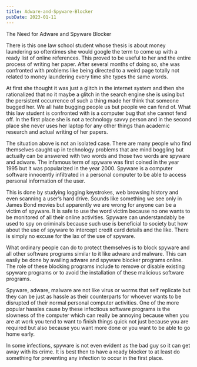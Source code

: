 ```yaml
---
title: Adware-and-Spyware-Blocker
pubDate: 2023-01-11
---
```


The Need for Adware and Spyware Blocker

There is this one law school student whose thesis is about money laundering so oftentimes she would google the term to come up with a ready list of online references. This proved to be useful to her and the entire process of writing her paper. After several months of doing so, she was confronted with problems like being directed to a weird page totally not related to money laundering every time she types the same words. 

At first she thought it was just a glitch in the internet system and then she rationalized that no it maybe a glitch in the search engine she is using but the persistent occurrence of such a thing made her think that someone bugged her. We all hate bugging people us but people we can fend of. What this law student is confronted with is a computer bug that she cannot fend off. In the first place she is not a technology savvy person and in the second place she never uses her laptop for any other things than academic research and actual writing of her papers.

The situation above is not an isolated case. There are many people who find themselves caught up in technology problems that are mind boggling but actually can be answered with two words and those two words are spyware and adware. The infamous term of spyware was first coined in the year 1995 but it was popularized in the year 2000. Spyware is a computer software innocently infiltrated in a personal computer to be able to access personal information of the user. 

This is done by studying logging keystrokes, web browsing history and even scanning a user’s hard drive. Sounds like something we see only in James Bond movies but apparently we are wrong for anyone can be a victim of spyware. It is safe to use the word victim because no one wants to be monitored of all their online activities. Spyware can understandably be used to spy on criminals because such use is beneficial to society but how about the use of spyware to intercept credit card details and the like. There is simply no excuse for the lax of the use of spyware.

What ordinary people can do to protect themselves is to block spyware and all other software programs similar to it like adware and malware. This can easily be done by availing adware and spyware blocker programs online. The role of these blocking programs include to remove or disable existing spyware programs or to avoid the installation of these malicious software programs. 

Spyware, adware, malware are not like virus or worms that self replicate but they can be just as hassle as their counterparts for whoever wants to be disrupted of their normal personal computer activities. One of the more popular hassles cause by these infectious software programs is the slowness of the computer which can really be annoying because when you are at work you tend to want to finish things quick not just because you are required but also because you want more done or you want to be able to go home early. 

In some infections, spyware is not even evident as the bad guy so it can get away with its crime. It is best then to have a ready blocker to at least do something for preventing any infection to occur in the first place.